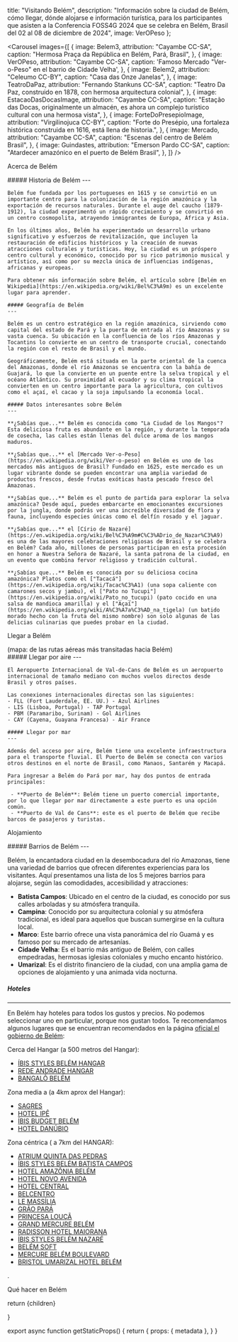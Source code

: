 

  title: "Visitando Belém",
  description: "Información sobre la ciudad de Belém, cómo llegar, dónde alojarse e información turística, para los participantes que asisten a la Conferencia FOSS4G 2024 que se celebra en Belém, Brasil del 02 al 08 de diciembre de 2024",
  image: VerOPeso
};

<Carousel
  images={[
    {
      image: Belem3,
      attribution: "Cayambe CC-SA",
      caption: "Hermosa Praça da República en Belém, Pará, Brasil",
    },
    {
      image: VerOPeso,
      attribution: "Cayambe CC-SA",
      caption: 'Famoso Mercado "Ver-o-Peso" en el barrio de Cidade Velha',
    },
    {
      image: Belem2,
      attribution: "Celeumo CC-BY",
      caption: "Casa das Onze Janelas",
    },
    {
      image: TeatroDaPaz,
      attribution: "Fernando Stankuns CC-SA",
      caption:
        "Teatro Da Paz, construido en 1878, con hermosa arquitectura colonial",
    },
    {
      image: EstacaoDasDocasImage,
      attribution: "Cayambe CC-SA",
      caption:
        "Estação das Docas, originalmente un almacén, es ahora un complejo turístico cultural con una hermosa vista",
    },
    {
      image: ForteDoPresepioImage,
      attribution: "Virgilinojuca CC-BY",
      caption:
        "Forte do Presépio, una fortaleza histórica construida en 1616, está llena de historia.",
    },
    {
      image: Mercado,
      attribution: "Cayambe CC-SA",
      caption: "Escenas del centro de Belém Brasil",
    },
    {
      image: Guindastes,
      attribution: "Emerson Pardo CC-SA",
      caption: "Atardecer amazónico en el puerto de Belém Brasil",
    },
  ]}
/>

<Heading bubble>Acerca de Belém</Heading>

<div className="grid grid-cols-1 sm:grid-cols-2 gap-4">
  <div>
    ##### Historia de Belém
    ---

    Belém fue fundada por los portugueses en 1615 y se convirtió en un importante centro para la colonización de la región amazónica y la exportación de recursos naturales. Durante el auge del caucho (1879-1912), la ciudad experimentó un rápido crecimiento y se convirtió en un centro cosmopolita, atrayendo inmigrantes de Europa, África y Asia.

    En los últimos años, Belém ha experimentado un desarrollo urbano significativo y esfuerzos de revitalización, que incluyen la restauración de edificios históricos y la creación de nuevas atracciones culturales y turísticas. Hoy, la ciudad es un próspero centro cultural y económico, conocido por su rico patrimonio musical y artístico, así como por su mezcla única de influencias indígenas, africanas y europeas.

    Para obtener más información sobre Belém, el artículo sobre [Belém en Wikipedia](https://en.wikipedia.org/wiki/Bel%C3%A9m) es un excelente lugar para aprender.

    ##### Geografía de Belém
    ---

    Belém es un centro estratégico en la región amazónica, sirviendo como capital del estado de Pará y la puerta de entrada al río Amazonas y su vasta cuenca. Su ubicación en la confluencia de los ríos Amazonas y Tocantins lo convierte en un centro de transporte crucial, conectando la región con el resto de Brasil y el mundo.

    Geográficamente, Belém está situada en la parte oriental de la cuenca del Amazonas, donde el río Amazonas se encuentra con la bahía de Guajará, lo que la convierte en un puente entre la selva tropical y el océano Atlántico. Su proximidad al ecuador y su clima tropical la convierten en un centro importante para la agricultura, con cultivos como el açaí, el cacao y la soja impulsando la economía local.
  </div>
  <div>
  
    ##### Datos interesantes sobre Belém
    ---

    **¿Sabías que...** Belém es conocida como "La Ciudad de los Mangos"? Esta deliciosa fruta es abundante en la región, y durante la temporada de cosecha, las calles están llenas del dulce aroma de los mangos maduros.

    **¿Sabías que...** el [Mercado Ver-o-Peso](https://en.wikipedia.org/wiki/Ver-o-peso) en Belém es uno de los mercados más antiguos de Brasil? Fundado en 1625, este mercado es un lugar vibrante donde se pueden encontrar una amplia variedad de productos frescos, desde frutas exóticas hasta pescado fresco del Amazonas.

    **¿Sabías que...** Belém es el punto de partida para explorar la selva amazónica? Desde aquí, puedes embarcarte en emocionantes excursiones por la jungla, donde podrás ver una increíble diversidad de flora y fauna, incluyendo especies únicas como el delfín rosado y el jaguar.

    **¿Sabías que...** el [Círio de Nazaré](https://en.wikipedia.org/wiki/Bel%C3%A9m#C%C3%ADrio_de_Nazar%C3%A9) es una de las mayores celebraciones religiosas de Brasil y se celebra en Belém? Cada año, millones de personas participan en esta procesión en honor a Nuestra Señora de Nazaré, la santa patrona de la ciudad, en un evento que combina fervor religioso y tradición cultural.

    **¿Sabías que...** Belém es conocida por su deliciosa cocina amazónica? Platos como el ["Tacacá"](https://en.wikipedia.org/wiki/Tacac%C3%A1) (una sopa caliente con camarones secos y jambu), el ["Pato no Tucupi"](https://en.wikipedia.org/wiki/Pato_no_tucupi) (pato cocido en una salsa de mandioca amarilla) y el ["Açaí"](https://en.wikipedia.org/wiki/A%C3%A7a%C3%AD_na_tigela) (un batido morado hecho con la fruta del mismo nombre) son solo algunas de las delicias culinarias que puedes probar en la ciudad.

  </div>

  
</div>

<Heading bubble>Llegar a Belém</Heading>

<div className="grid grid-cols-1 sm:grid-cols-2 gap-4">
  <div className="flex items-center justify-start flex-col">
   <GlobeMap />
   <div className="text-center italic text-sm">(mapa: de las rutas aéreas más transitadas hacia Belém)</div>
  </div>
  <div>
    ##### Llegar por aire
    ---

    El Aeropuerto Internacional de Val-de-Cans de Belém es un aeropuerto internacional de tamaño mediano con muchos vuelos directos desde Brasil y otros países.

    Las conexiones internacionales directas son las siguientes:
    - FLL (Fort Lauderdale, EE. UU.) - Azul Airlines
    - LIS (Lisboa, Portugal) - TAP Portugal
    - PBM (Paramaribo, Surinam) - Gol Airlines
    - CAY (Cayena, Guayana Francesa) - Air France

    ##### Llegar por mar
    ---

    Además del acceso por aire, Belém tiene una excelente infraestructura para el transporte fluvial. El Puerto de Belém se conecta con varios otros destinos en el norte de Brasil, como Manaos, Santarém y Macapá.

    Para ingresar a Belém do Pará por mar, hay dos puntos de entrada principales:

     - **Puerto de Belém**: Belém tiene un puerto comercial importante, por lo que llegar por mar directamente a este puerto es una opción común.
     - **Puerto de Val de Cans**: este es el puerto de Belém que recibe barcos de pasajeros y turistas.

  </div>
</div>

<Heading bubble>Alojamiento</Heading>

<div className="grid grid-cols-1 sm:grid-cols-2 gap-4">
  <div className="order-last 6xl:order-first">
   ##### Barrios de Belém
   ---

Belém, la encantadora ciudad en la desembocadura del río Amazonas, tiene una variedad de barrios que ofrecen diferentes experiencias para los visitantes. Aquí presentamos una lista de los 5 mejores barrios para alojarse, según las comodidades, accesibilidad y atracciones:

- **Batista Campos**: Ubicado en el centro de la ciudad, es conocido por sus calles arboladas y su atmósfera tranquila.
- **Campina**: Conocido por su arquitectura colonial y su atmósfera tradicional, es ideal para aquellos que buscan sumergirse en la cultura local.
- **Marco**: Este barrio ofrece una vista panorámica del río Guamá y es famoso por su mercado de artesanías.
- **Cidade Velha**: Es el barrio más antiguo de Belém, con calles empedradas, hermosas iglesias coloniales y mucho encanto histórico.
- **Umarizal**: Es el distrito financiero de la ciudad, con una amplia gama de opciones de alojamiento y una animada vida nocturna.

##### Hoteles

---

En Belém hay hoteles para todos los gustos y precios. No podemos seleccionar uno en particular, porque nos gustan todos. Te recomendamos algunos lugares que se encuentran recomendados en la página [oficial el gobierno de Belém](https://360.belem.pa.gov.br/):

Cerca del Hangar (a 500 metros del Hangar):
* [ÍBIS STYLES BELÉM HANGAR](https://all.accor.com/hotel/B9K6/index.pt-br.shtml)
* [REDE ANDRADE HANGAR](https://www.booking.com/hotel/br/hangar.es.html)
* [BANGALÔ BELÉM](https://bangalobelem.ueniweb.com/)

Zona media a (a 4km aprox del Hangar):
* [SAGRES](https://www.hotelsagres.com/)
* [HOTEL IPÊ](https://www.booking.com/hotel/br/ipaa.es.html)
* [ÍBIS BUDGET BELÉM](https://www.tripadvisor.com.ar/Hotel_Review-g303404-d1234484-Reviews-Ibis_Budget_Belem-Belem_State_of_Para.html)
* [HOTEL DANÚBIO](https://www.booking.com/hotel/br/danubio.pt-br.html)

Zona céntrica ( a 7km del HANGAR):
* [ATRIUM QUINTA DAS PEDRAS](https://quintadepedras.atriumhoteis.com.br/#)
* [ÍBIS STYLES BELÉM BATISTA CAMPOS](https://www.booking.com/hotel/br/soft-inn-batista-campos.es.html?aid=1288287&label=metagha-link-MRAR-hotel-844278_dev-desktop_los-1_bw-10_dow-Saturday_defdate-1_room-0_gstadt-2_rateid-0_aud-6635750807_gacid-21411130277_mcid-10_ppa-0_clrid-0_ad-1_gstkid-0_checkin-20240713_ppt-&sid=a223aaef1d9bcbc5a3b5e3bb71678705&all_sr_blocks=84427810_378741340_2_42_0;checkin=2024-07-13;checkout=2024-07-14;dest_id=-629039;dest_type=city;dist=0;group_adults=2;group_children=0;hapos=1;highlighted_blocks=84427810_378741340_2_42_0;hpos=1;matching_block_id=84427810_378741340_2_42_0;no_rooms=1;req_adults=2;req_children=0;room1=A%2CA;sb_price_type=total;sr_order=popularity;sr_pri_blocks=84427810_378741340_2_42_0__23000;srepoch=1720058400;srpvid=cde00e0d1db6007c;type=total;ucfs=1&)
* [HOTEL AMAZÔNIA BELÉM](https://www.tripadvisor.com.br/Hotel_Review-g303404-d20346767-Reviews-Hotel_Amazonia_Belem-Belem_State_of_Para.html)
* [HOTEL NOVO AVENIDA](https://www.instagram.com/hotelavenida_oficial?utm_source=ig_web_button_share_sheet&igsh=ZDNlZDc0MzIxNw%3D%3D)
* [HOTEL CENTRAL](https://www.instagram.com/hotelcentral_oficial?utm_source=ig_web_button_share_sheet&igsh=ZDNlZDc0MzIxNw%3D%3D)
* [BELCENTRO](https://www.instagram.com/hotelbelcentro_oficial?utm_source=ig_web_button_share_sheet&igsh=ZDNlZDc0MzIxNw%3D%3D)
* [LE MASSÍLIA](https://www.instagram.com/hotel.lemassilia?utm_source=ig_web_button_share_sheet&igsh=ZDNlZDc0MzIxNw%3D%3D)
* [GRÃO PARÁ](https://hotelgraopara.com.br/site/)
* [PRINCESA LOUÇÃ](https://hotelgraopara.com.br/site/)
* [GRAND MERCURE BELÉM](https://hotelgraopara.com.br/site/)
* [RADISSON HOTEL MAIORANA](https://www.letsatlantica.com.br/hotel/radisson-hotel-belem)
* [ÍBIS STYLES BELÉM NAZARÉ](https://www.booking.com/hotel/br/expresso-xxi-nazare.es-mx.html)
* [BELÉM SOFT](https://www.belemsofthotel.com.br/)
* [MERCURE BELÉM BOULEVARD](https://all.accor.com/hotel/B203/index.pt-br.shtml)
* [BRISTOL UMARIZAL HOTEL BELÉM](https://www.bristolhoteis.com.br/hotel-umarizal-belem/)

.
  </div>
  <div className="order-first 6xl:order-last">
<Carousel
  captions={true}
  images={[
    {
      image: PracaBatistaCampos,
      caption: "Hermosa y verde Praça Batista Campos",
      attribution: "Luiz Pantoja CC-SA"
    },
    {
      image: CidadeVelha,
      caption: "Cidade Velha",
      attribution: "Lgjunior CC-SA"
    },
    {
      image: Architecture,
      caption: "Hermosa arquitectura colonial en Cidade Velha",
      attribution: "Celso Abreu CC-SA"
    },
    {
      image: PracaDoRelogio,
      caption: "Praça Siqueira Campos en el barrio de Campina",
      attribution: "Cayambe CC-SA"
    },
    {
      image: AlmiranteBarroso,
      caption: "Avenida Almirante Barroso en el barrio de Marco",
      attribution: "Roberto de vasconcel CC-SA"
    }
  ]}
/>
  </div>
</div>

<Heading bubble>Qué hacer en Belém</Heading>

<div className="grid grid-cols-1 sm:grid-cols-2 gap-4">
  <div>
    <ForteDoPresepio />
  </div>

  <div>
    <EstacaoDasDocas />
  </div>

  <div>
    <MangalDasGarcas />
  </div>

  <div>
    <PalaceteBolonha />
  </div>

</div>

  return <MdxLayout metadata={metadata}>{children}</MdxLayout>

}

export async function getStaticProps() {
  return {
    props: {
      metadata
    },
  }
}
